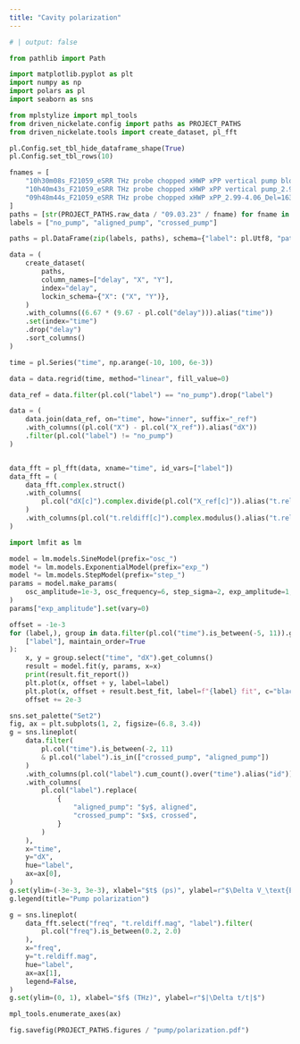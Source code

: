 ```yaml
---
title: "Cavity polarization"
---
```


```python
# | output: false

from pathlib import Path

import matplotlib.pyplot as plt
import numpy as np
import polars as pl
import seaborn as sns

from mplstylize import mpl_tools
from driven_nickelate.config import paths as PROJECT_PATHS
from driven_nickelate.tools import create_dataset, pl_fft

pl.Config.set_tbl_hide_dataframe_shape(True)
pl.Config.set_tbl_rows(10)

```

```python
fnames = [
    "10h30m08s_F21059_eSRR THz probe chopped xHWP xPP vertical pump blocked_2.99-4.04_Del=163.13_HWP=30.00.txt",
    "10h40m43s_F21059_eSRR THz probe chopped xHWP xPP vertical pump_2.99-4.05_Del=163.13_HWP=30.00.txt",
    "09h48m44s_F21059_eSRR THz probe chopped xHWP xPP_2.99-4.06_Del=163.13_HWP=55.00.txt",
]
paths = [str(PROJECT_PATHS.raw_data / "09.03.23" / fname) for fname in fnames]
labels = ["no_pump", "aligned_pump", "crossed_pump"]

paths = pl.DataFrame(zip(labels, paths), schema={"label": pl.Utf8, "path": pl.Utf8})

data = (
    create_dataset(
        paths,
        column_names=["delay", "X", "Y"],
        index="delay",
        lockin_schema={"X": ("X", "Y")},
    )
    .with_columns((6.67 * (9.67 - pl.col("delay"))).alias("time"))
    .set(index="time")
    .drop("delay")
    .sort_columns()
)

time = pl.Series("time", np.arange(-10, 100, 6e-3))

data = data.regrid(time, method="linear", fill_value=0)

data_ref = data.filter(pl.col("label") == "no_pump").drop("label")

data = (
    data.join(data_ref, on="time", how="inner", suffix="_ref")
    .with_columns((pl.col("X") - pl.col("X_ref")).alias("dX"))
    .filter(pl.col("label") != "no_pump")
)


data_fft = pl_fft(data, xname="time", id_vars=["label"])
data_fft = (
    data_fft.complex.struct()
    .with_columns(
        pl.col("dX[c]").complex.divide(pl.col("X_ref[c]")).alias("t.reldiff[c]"),
    )
    .with_columns(pl.col("t.reldiff[c]").complex.modulus().alias("t.reldiff.mag"))
)

import lmfit as lm

model = lm.models.SineModel(prefix="osc_")
model *= lm.models.ExponentialModel(prefix="exp_")
model *= lm.models.StepModel(prefix="step_")
params = model.make_params(
    osc_amplitude=1e-3, osc_frequency=6, step_sigma=2, exp_amplitude=1, exp_decay=5
)
params["exp_amplitude"].set(vary=0)

offset = -1e-3
for (label,), group in data.filter(pl.col("time").is_between(-5, 11)).group_by(
    ["label"], maintain_order=True
):
    x, y = group.select("time", "dX").get_columns()
    result = model.fit(y, params, x=x)
    print(result.fit_report())
    plt.plot(x, offset + y, label=label)
    plt.plot(x, offset + result.best_fit, label=f"{label} fit", c="black")
    offset += 2e-3


```


```python

sns.set_palette("Set2")
fig, ax = plt.subplots(1, 2, figsize=(6.8, 3.4))
g = sns.lineplot(
    data.filter(
        pl.col("time").is_between(-2, 11)
        & pl.col("label").is_in(["crossed_pump", "aligned_pump"])
    )
    .with_columns(pl.col("label").cum_count().over("time").alias("id"))
    .with_columns(
        pl.col("label").replace(
            {
                "aligned_pump": "$y$, aligned",
                "crossed_pump": "$x$, crossed",
            }
        )
    ),
    x="time",
    y="dX",
    hue="label",
    ax=ax[0],
)
g.set(ylim=(-3e-3, 3e-3), xlabel="$t$ (ps)", ylabel=r"$\Delta V_\text{EO}$ (V)")
g.legend(title="Pump polarization")

g = sns.lineplot(
    data_fft.select("freq", "t.reldiff.mag", "label").filter(
        pl.col("freq").is_between(0.2, 2.0)
    ),
    x="freq",
    y="t.reldiff.mag",
    hue="label",
    ax=ax[1],
    legend=False,
)
g.set(ylim=(0, 1), xlabel="$f$ (THz)", ylabel=r"$|\Delta t/t|$")

mpl_tools.enumerate_axes(ax)

fig.savefig(PROJECT_PATHS.figures / "pump/polarization.pdf")


```